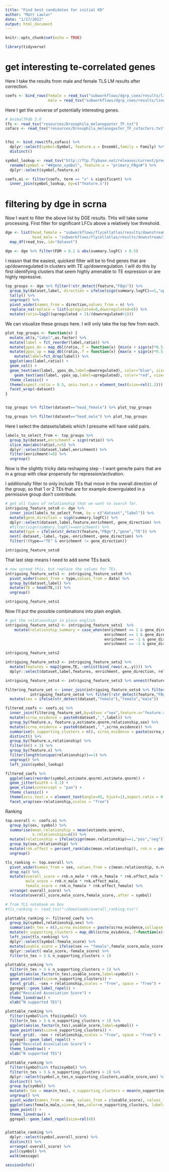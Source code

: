```yaml
---
title: "Find best candidates for initial KD"
author: "Matt Lawlor"
date: "1/17/2022"
output: html_document
---
```


```r
knitr::opts_chunk$set(echo = TRUE)
```

```r
library(tidyverse)
```

# get interesting te-correlated genes

Here I take the results from male and female TLS LM results after correction.

```r
coefs <- bind_rows(female = read_tsv("subworkflows/dgrp_coex/results/linear_models/female_model_01/lm.tidy.corrected.tsv.gz"),
                   male = read_tsv("subworkflows/dgrp_coex/results/linear_models/male_model_01/lm.tidy.corrected.tsv.gz"),.id = "sex")

```

Here I get the universe of potentially interesting genes.

```r
# AnimalTFdb 3.0
tfs <- read_tsv("resources/Drosophila_melanogaster_TF.txt")
cofacs <- read_tsv("resources/Drosophila_melanogaster_TF_cofactors.txt")


tfoi <- bind_rows(tfs,cofacs) %>%
  dplyr::select(symbol=Symbol, feature.x = Ensembl,family = Family) %>%
  distinct()

symbol_lookup <- read_tsv("http://ftp.flybase.net/releases/current/precomputed_files/genes/fbgn_annotation_ID.tsv.gz", skip=3) %>%
  rename(symbol = "##gene_symbol", feature.x = "primary_FBgn#") %>%
  dplyr::select(symbol,feature.x)

coefs.oi <- filter(coefs, term == "x" & significant) %>%
  inner_join(symbol_lookup, by=c("feature.x"))
```

# filtering by dge in scrna

Now I want to filter the above list by DGE results. THis will take some processing. First filter for significant LFCs above a
relatively low threshold.

```r
dge <- list(head_female = "subworkflows/flycellatlas/results/downstream/integrated_by_tissue_and_sex_dge/head_female.dge.tsv.gz",
            head_male = "subworkflows/flycellatlas/results/downstream/integrated_by_tissue_and_sex_dge/head_male.dge.tsv.gz") %>%
  map_df(read_tsv,.id="dataset")

dge <- dge %>% filter(FDR < 0.1 & abs(summary.logFC) > 0.5)
```

I reason that the easiest, quickest filter will be to find genes that are up/downregulated in
clusters with TE up/downregulation.  I will do this by first identifying clusters that
seem highly amenable to TE expression or are highly repressive.

```r
top_groups <- dge %>% filter(!str_detect(feature,"FBgn")) %>%
  group_by(dataset,label, direction = ifelse(sign(summary.logFC)==1,"upregulated","downregulated")) %>%
  tally() %>%
  ungroup() %>%
  pivot_wider(names_from = direction,values_from = n) %>%
  replace_na(replace = list(upregulated=0,downregulated=0)) %>%
  mutate(ratio=log2((upregulated + 1)/(downregulated+1)))
```

We can visualize these groups here. I will only take the top few from each.

```r
plot_top_groups <- function(x) {
  mutate_at(x,"label",as.factor) %>%
  mutate(label = fct_reorder(label,ratio)) %>%
  mutate(ypos_dn = map_dbl(ratio,.f = function(x) {min(x + sign(x)*0.5,sign(x) * -0.5)})) %>%
  mutate(ypos_up = map_dbl(ratio,.f = function(x) {max(x + sign(x)*0.5,sign(x) * -0.5)})) %>%
    mutate(label=fct_drop(label)) %>%
  ggplot(aes(label,ratio)) +
  geom_col() +
  geom_text(aes(label, ypos_dn,label=downregulated), color="blue", size=rel(3)) +
    geom_text(aes(label, ypos_up,label=upregulated), color="red", size=rel(3)) +
  theme_classic() +
  theme(aspect.ratio = 0.5, axis.text.x = element_text(size=rel(1.2))) +
  facet_wrap(~dataset)  
}


top_groups %>% filter(dataset=="head_female") %>% plot_top_groups

top_groups %>% filter(dataset=="head_male") %>% plot_top_groups
```

Here I select the datasets/labels which I presume will have valid pairs.

```r
labels_to_select_from <- top_groups %>%
  group_by(dataset,enrichment = sign(ratio)) %>%
  slice_max(abs(ratio),n=5) %>%
  dplyr::select(dataset,label,enrichment) %>%
  filter(enrichment!=0) %>%
  ungroup()
```

Now is the slightly tricky data reshaping step - I want gene/te pairs
that are in a group with clear propensity for repression/activation.

I additionally filter to only include TEs that move in the overall direction of the group,
so that 1 or 2 TEs that are for example downrgulated in a permissive group don't contribute.

```r
# get all types of relationship that we want to search for.
intriguing_feature_sets0 <- dge %>%
  inner_join(labels_to_select_from, by = c("dataset","label")) %>%
  mutate(gene_direction = sign(summary.logFC)) %>%
  dplyr::select(dataset,label,feature,enrichment, gene_direction) %>%
  #filter(sign(summary.logFC)==enrichment) %>%
  mutate(type = ifelse(str_detect(feature,"FBgn"),"gene","TE")) %>%
  nest(-dataset,-label,-type,-enrichment,-gene_direction) %>%
  filter(!(type=="TE" & enrichment != gene_direction))

intriguing_feature_sets0
```

That last step means I need to add some TEs back.

```r
# now spread this, but replace the values for TEs.
intriguing_feature_sets1 <- intriguing_feature_sets0 %>%
  pivot_wider(names_from = type,values_from = data) %>%
  group_by(dataset,label) %>%
  mutate(TE = head(TE,1)) %>%
  ungroup()

intriguing_feature_sets1
```

Now I'll put the possible combinations into plain english.

```r
# get the relationships in plain english
intriguing_feature_sets2 <- intriguing_feature_sets1  %>%
    mutate(relationship_summary = case_when(enrichment == 1 & gene_direction == 1 ~ "pos",
                                            enrichment == 1 & gene_direction == -1 ~ "neg",
                                            enrichment == -1 & gene_direction == -1 ~ "pos",
                                            enrichment == -1 & gene_direction == 1 ~ "neg"))

intriguing_feature_sets2
```


```r
intriguing_feature_sets3 <- intriguing_feature_sets2 %>%
  mutate(features = map2(gene,TE, ~unlist(bind_rows(.x,.y)))) %>%
  dplyr::select(dataset,label,features, enrichment, gene_direction, relationship_summary)
```

```r
intriguing_feature_sets4 <- intriguing_feature_sets3 %>% unnest(features) %>% rename(feature = features)

filtering_feature_set <- inner_join(intriguing_feature_sets4 %>% filter(str_detect(feature,"FBgn")),
           intriguing_feature_sets4 %>% filter(!str_detect(feature,"FBgn")), by=c("dataset","label","enrichment","gene_direction","relationship_summary")) %>%
  mutate(sex = ifelse(str_detect(dataset,"female"),"female","male"))
```

```r

filtered_coefs <- coefs.oi %>%
  inner_join(filtering_feature_set,by=c(sex ="sex",feature.x="feature.x",feature.y="feature.y",relationship="relationship_summary")) %>%
  mutate(scrna_evidence = paste0(dataset,"_",label)) %>%
  group_by(feature.x, feature.y,estimate.qnorm,relationship,sex) %>%
  mutate(scrna_evidence = paste0(dataset,"_",scrna_evidence)) %>%
  summarise(n_supporting_clusters = n(), scrna_evidence = paste(scrna_evidence,collapse = ","),.groups = "drop") %>%
  distinct() %>%
  group_by(feature.x,relationship) %>%
  filter(n() > 3) %>%
  group_by(feature.x) %>%
  filter(length(unique(relationship))==1) %>%
  ungroup() %>%
  left_join(symbol_lookup)
```

```r
filtered_coefs %>%
  ggplot(aes(reorder(symbol,estimate.qnorm),estimate.qnorm)) +
  geom_jitter(width = 0.1) +
  geom_vline(xintercept = "pan") +
  theme_classic() +
  theme(axis.text.x = element_text(angle=45, hjust=1),aspect.ratio = 0.5) +
  facet_wrap(sex~relationship,scales = "free")
```

Ranking

```r
top.overall <- coefs.oi %>%
  group_by(sex, symbol) %>%
  summarise(mean.relationship = mean(estimate.qnorm),
            n.relationships=n()) %>%
  mutate(relationship = ifelse(sign(mean.relationship)==1,"pos","neg")) %>%
  group_by(sex,relationship) %>%
  mutate(rnk.effect = percent_rank(abs(mean.relationship)), rnk.n = percent_rank(n.relationships)) %>%
  ungroup()

tls_ranking <- top.overall %>%
  pivot_wider(names_from = sex, values_from = c(mean.relationship, n.relationships, relationship, rnk.n, rnk.effect)) %>%
  drop_na() %>%
  mutate(overall_score = rnk.n_male * rnk.n_female * rnk.effect_male * rnk.effect_female,
         male_score = rnk.n_male * rnk.effect_male,
         female_score = rnk.n_female * rnk.effect_female) %>%
  arrange(-overall_score) %>%
  relocate(overall_score,male_score,female_score,.after = symbol)
```


```r
# from TLS notebook on box
#tls_ranking <- read_tsv("~/Downloads/overall_ranking.tsv")

plottable_ranking <- filtered_coefs %>%
  group_by(symbol,relationship,sex) %>%
  summarise(n_tes = n(),scrna_evidence = paste(scrna_evidence,collapse = ","),.groups = "drop") %>%
  mutate(n_supporting_clusters = map_dbl(scrna_evidence,.f=function(x){length(unique(unlist(str_split(x,","))))})) %>%
  left_join(tls_ranking) %>%
  dplyr::select(symbol:female_score) %>%
  mutate(usable_score = ifelse(sex == "female",female_score,male_score)) %>%
  dplyr::select(-male_score,-female_score) %>%
  filter(n_tes > 3 & n_supporting_clusters > 1)

plottable_ranking %>%
  filter(n_tes > 3 & n_supporting_clusters > 1) %>%
  ggplot(aes(as_factor(n_tes),usable_score,label=symbol)) +
  geom_point(aes(size=n_supporting_clusters)) +
  facet_grid(. ~sex + relationship,scales = "free", space = "free") +
  ggrepel::geom_label_repel() +
  ylab("Rescaled Association Score") +
  theme_linedraw() +
  xlab("N supported TES")

plottable_ranking %>%
  filter(symbol%in% tfoi$symbol) %>%
  filter(n_tes > 3 & n_supporting_clusters > 1) %>%
  ggplot(aes(as_factor(n_tes),usable_score,label=symbol)) +
  geom_point(aes(size=n_supporting_clusters)) +
  facet_grid(. ~sex + relationship,scales = "free", space = "free") +
  ggrepel::geom_label_repel() +
  ylab("Rescaled Association Score") +
  theme_linedraw() +
  xlab("N supported TES")

plottable_ranking %>%
  filter(symbol%in% tfoi$symbol) %>%
  filter(n_tes > 3 & n_supporting_clusters > 1) %>%
  dplyr::select(symbol,n_tes,n_supporting_clusters,usable_score,sex) %>%
  distinct() %>%
  group_by(symbol) %>%
  mutate(n_tes = mean(n_tes), n_supporting_clusters = mean(n_supporting_clusters)) %>%
  ungroup() %>%
  pivot_wider(names_from = sex, values_from = c(usable_score), values_fill = 0) %>%
  ggplot(aes(female,male,size=n_tes,color=n_supporting_clusters, label=symbol)) +
  geom_point() +
  theme_linedraw() +
  ggrepel::geom_label_repel(size=rel(4))


plottable_ranking %>%
  dplyr::select(symbol,overall_score) %>%
  distinct() %>%
  arrange(-overall_score) %>%
  pull(symbol) %>%
  walk(message)
```


```r
sessionInfo()
```
